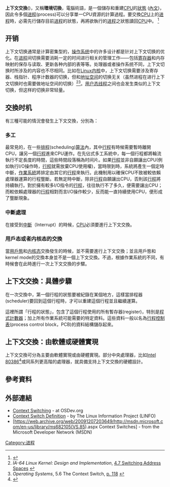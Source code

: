 {{noteTA
|G1=IT
|T=zh-cn:上下文切换; zh-tw:上下文交換;
|1=zh-cn:上下文切换; zh-tw:上下文交換;
|2=zh-cn:切换; zh-tw:交換;
}}
{{copyedit|time=2018-01-06T14:55:11+00:00}}
{{主條目消歧義|'''-{zh-cn:交换;zh-tw:交換;}-'''重定向至此，关于“-{zh-cn:交换;zh-tw:交換;}-”的其它含义参见'''[[交换|-{zh-cn:交换 (消歧义);zh-tw:交換 (消歧義);}-]]'''。}}
'''上下文交換'''({{lang-en|context switch}})，又稱'''環境切換'''，電腦術語，是一個儲存和重建[[中央處理器|CPU]]的[[狀態_(電腦科學)|狀態]] ([[內文_(電腦科學)|內文]])，因此令多個[[進程|进程]](process)可以分享單一CPU資源的計算過程。要交換[[中央處理器|CPU]]上的[[進程|进程]]時，必需先行儲存目前[[進程|进程]]的狀態，再將欲執行的[[進程|进程]]之狀態讀回[[中央處理器|CPU]]中。 <ref>{{cite book |last= Silberschatz |first= Abraham |coauthors= Peter Baer Galvin, Greg Gagne |title=''Operating System Principles'' |publisher= John Wiley & Sons (Asia) Pte Ltd |isbn= 0-4717-2595-1 |edition= 7}}</ref>

== 开销 ==

上下文切换通常是计算密集型的，[[操作系统|操作系统]]中的许多设计都是针对上下文切换的优化。在[[进程|进程]]间切换需要消耗一定的时间进行相关的管理工作——包括[[寄存器|寄存器]]和内存映射的保存与读取、更新各种内部的表等等。处理器或者操作系统不同，上下文切换时所涉及的内容也不尽相同。比如在[[Linux内核|Linux内核]]中，上下文切换需要涉及寄存器、栈指针、程序计数器的切换，但和[[地址空间|地址空间]]的切换无关（虽然进程在进行上下文切换时也需要做地址空间的切换）<ref>''IA-64 Linux Kernel: Design and Implementation'', [http://www.informit.com/articles/article.aspx?p=29961&seqNum=7 4.7 Switching Address Spaces] {{Wayback|url=http://www.informit.com/articles/article.aspx?p=29961&seqNum=7 |date=20180727120551 }}</ref><ref>''Operating Systems'', 5.6 The Context Switch, [https://books.google.com/books?id=orZ0CLxEMXEC&pg=PA118 p. 118] {{Wayback|url=https://books.google.com/books?id=orZ0CLxEMXEC&pg=PA118 |date=20190509231720 }}</ref>。[[纤程|用户态线程]]之间也会发生类似的上下文切换，但这样的切换非常轻量。

== 交換时机 ==
有三種可能的情況會發生上下文交換，分別為：

=== 多工 ===
最常見的，在一些[[排程|排程]](scheduling)[[算法|算法]]內，其中[[進程|行程]]有時候需要暫時離開CPU，讓另一個[[進程|行程]]進來CPU運作。在先佔式多工系統中，每一個行程都將輪流執行不定長度的時間，這些時間段落稱為时间片。如果[[進程|行程]]並非自願讓出CPU(例如執行I/O操作時，[[進程|行程]]就需放棄CPU使用權)，當時限到時，系統將產生一個定時中斷，[[操作系統|作業系統]]將排定由其它的[[進程|行程]]來執行。此機制用以確保CPU不致被較依賴處理器運算的行程壟斷。若無定時中斷，除非[[進程|行程]]自願讓出CPU，否則該[[進程|行程]]將持續執行。對於擁有較多I/O指令的[[進程|行程]]，往往執行不了多久，便需要讓出CPU；而較依賴處理器的[[進程|行程]]相對而言I/O操作較少，反而能一直持續使用CPU，便形成了壟斷現象。

=== 中斷處理 ===
在接受到[[中斷|中斷]]（Interrupt）的時候，[[中央處理器|CPU]]必須要進行上下文交換。

=== 用戶态或者内核态的交換 ===
當[[用戶態|用戶態]]和[[内核态|内核态]]交換發生的時候，並不需要進行上下文交換；並且用戶態和kernel mode的交換本身並不是一個上下文交換。不過，根據作業系統的不同，有時候會在此時進行一次上下文交換的步驟。

== 上下文交換：具體步驟 ==

在一次交換中，第一個行程的狀態要被紀錄在某個地方，這樣當排程器(scheduler)要回到這個行程時，才可以重建這個行程並且繼續運算。

這裡所謂「行程的狀態」，包含了這個行程使用的所有暫存器(register)，特別是[[程式計數器|程式計數器]]；加上所有作業系統可能需要的特定資料。這些資料一般以名為[[行程控制表|行程控制表]](process control block，PCB)的資料結構儲存起來。

== 上下文交換：由軟體或硬體實現 ==
上下文交換可分為主要由軟體實現或由硬體實現。部分中央處理器，比如[[Intel_80386|Intel 80386]]<ref>{{Cite web |url=http://www.linfo.org/context_switch.html |title=存档副本 |access-date=2010-02-05 |archive-url=https://web.archive.org/web/20100218115342/http://www.linfo.org/context_switch.html |archive-date=2010-02-18 |dead-url=yes }}</ref>或同系列更高階的處理器，就具備支持上下文交換的硬體設計。

== 參考資料 ==
{{reflist}}

== 外部連結 ==
* [http://wiki.osdev.org/Context_Switching  Context Switching]{{Wayback|url=http://wiki.osdev.org/Context_Switching |date=20091217135818 }} - at OSDev.org
* [https://web.archive.org/web/20100218115342/http://www.linfo.org/context_switch.html  Context Switch Definition] - by The Linux Information Project (LINFO)
* [https://web.archive.org/web/20091207203649/http://msdn.microsoft.com/en-us/library/ms682105(VS.85).aspx Context Switches] - from the Microsoft Developer Network (MSDN)

{{操作系统}}

[[Category:进程|Category:进程]]